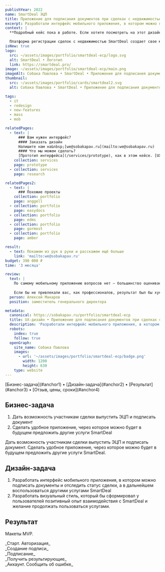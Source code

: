 ```yaml
---
publishYear: 2022
name: SmartDeal ЭЦП
title: Приложение для подписания документов при сделках с недвижимостью
excerpt: Разработали интерфейс мобильного приложения, в котором можно подписать документы и отследить статус сделки.
context: |
  **Подробный кейс пока в работе. Если хотите посмотреть на этот дизайн в деталях, пишите нам на [we@sobakapav.ru](mailto:we@sobakapav.ru)**

  Платформа регистрации сделок с недвижимостью SmartDeal создает свое мобильное приложение. Мобильное приложение [SmartDeal](https://smartdeal.pro/) — это доступ к личным данным на основной платформе SmartDeal.
isNew: true
logo:
  src: ~/assets/images/portfolio/smartdeal-ecp/logo.svg
  alt: SmartDeal • Логотип
  link: https://smartdeal.pro/
image: ~/assets/images/portfolio/smartdeal-ecp/main.png
imageAlt: Собака Павлова • SmartDeal • Приложение для подписания документов при сделках с недвижимостью
thumbnail:
  src: ~/assets/images/portfolio/cards/smartdeal2.svg
  alt: Собака Павлова • SmartDeal • Приложение для подписания документов при сделках с недвижимостью

tags:
  - it
  - redesign
  - new-features
  - mass
  - mob

relatedPages:
  - text: |
      ### Вам нужен интерфейс?
      #### Заказать дизайн
      Напишите нам на&nbsp;[we@sobakapav.ru](mailto:we@sobakapav.ru) 
      #### Что мы можем сделать?
      [Прототип интерфейса](/services/prototype), как в этом кейсе. [UX-дизайн под ключ](/services/ux-design), [редизайн интерфейса](/services/redesign), [продуктовые исследования](/services/research) и [многое другое](/services).
    collection: services
    page: prototype
  - collection: services
    page: research

relatedPages2:
  - text: |
      ### Похожие проекты
    collection: portfolio
    page: anggell
  - collection: portfolio
    page: easydocs
  - collection: portfolio
    page: edms
  - collection: portfolio
    page: gormost
  - collection: portfolio
    page: amber

result:
  - text: Покажем из рук в руки и расскажем ещё больше
    link: 'mailto:we@sobakapav.ru'
budget: 390 000 ₽
time: '3 месяца'

review:
  text: |
    По самому мобильному приложению вопросов нет — большинство оценивает хорошо. В том числе вендоры SafeTech говорят, что мы изящно решили пару моментов с идентификацией, удобнее и проще (меньше шагов), чем в стандартном приложении.
           
    Если бы не привлекали вас, как профессионалов, результат был бы хуже. Сделали бы как обычно «инженеры для инженеров». В отсутствие штатного UX эксперта и дизайнера подобного рода сотрудничество я считаю крайне полезным.
  person: Алексей Макаров
  position: заместитель генерального директора

metadata:
  canonical: https://sobakapav.ru/portfolio/smartdeal-ecp
  title: UX-дизайн • Приложение для подписания документов при сделках с недвижимостью
  description: 'Разработали интерфейс мобильного приложения, в котором можно подписать документы и отследить статус сделки.'
  robots:
    index: true
    follow: true
  openGraph:
    site_name: Собака Павлова
    images:
      - url: '~/assets/images/portfolio/smartdeal-ecp/badge.png'
        width: 1200
        height: 630
    type: website
---
```



<TOC>
  [Бизнес-задача](#anchor1) • [Дизайн-задача](#anchor2) • [Результат](#anchor3) • [Отзыв, цены, сроки](#anchor4)
</TOC>

## <a name="anchor1" />Бизнес-задача

1. Дать возможность участникам сделки выпустить ЭЦП и подписать документ
2. Сделать удобное приложение, через которое можно будет в будущем предложить другие услуги SmartDeal

Дать возможность участникам сделки выпустить ЭЦП и подписать документ. Сделать удобное приложение, через которое можно будет в будущем предложить другие услуги SmartDeal.

## <a name="anchor2" />Дизайн-задача

1. Разработать интерфейс мобильного приложения, в котором можно подписать документы и отследить статус сделки, а в дальнейшем воспользоваться другими услугами SmartDeal
2. Разработать визуальный стиль, который бы сформировал у пользователей позитивный опыт взаимодействия с SmartDeal и желание продолжать пользоваться услугами.

## <a name="anchor3" />Результат

Макеты MVP.

<div class="flex gap-2 flex-wrap mb-2"> 
	<PhoneMockup image="/images/portfolio/smartdeal-ecp/8.png" />
	<PhoneMockup image="/images/portfolio/smartdeal-ecp/9.png" />
</div>
_Старт. Авторизация_

<div class="flex gap-2 flex-wrap mb-2"> 
	<PhoneMockup image="/images/portfolio/smartdeal-ecp/10.png" />
	<PhoneMockup image="/images/portfolio/smartdeal-ecp/11.png" />
</div>
<div class="flex gap-2 flex-wrap mb-2"> 
	<PhoneMockup image="/images/portfolio/smartdeal-ecp/12.png" />
	<PhoneMockup image="/images/portfolio/smartdeal-ecp/13.png" />
</div>
_Создание подписи_

<div class="flex gap-2 flex-wrap mb-2"> 
	<PhoneMockup image="/images/portfolio/smartdeal-ecp/14.png" />
	<PhoneMockup image="/images/portfolio/smartdeal-ecp/15.png" />
</div>
<div class="flex gap-2 flex-wrap mb-2"> 
	<PhoneMockup image="/images/portfolio/smartdeal-ecp/16.png" />
	<PhoneMockup image="/images/portfolio/smartdeal-ecp/17.png" />
</div>
_Подписание_

<div class="flex gap-2 flex-wrap mb-2"> 
	<PhoneMockup image="/images/portfolio/smartdeal-ecp/18.png" />
	<PhoneMockup image="/images/portfolio/smartdeal-ecp/19.png" />
</div>
<div class="flex gap-2 flex-wrap mb-2"> 
	<PhoneMockup image="/images/portfolio/smartdeal-ecp/20.png" />
	<PhoneMockup image="/images/portfolio/smartdeal-ecp/21.png" />
</div>
_Получить результирующие_

<div class="flex gap-2 flex-wrap mb-2"> 
	<PhoneMockup image="/images/portfolio/smartdeal-ecp/22.png" />
	<PhoneMockup image="/images/portfolio/smartdeal-ecp/23.png" />
</div>
_Аккаунт. Сообщить об ошибке_

## <a name="anchor4" />

